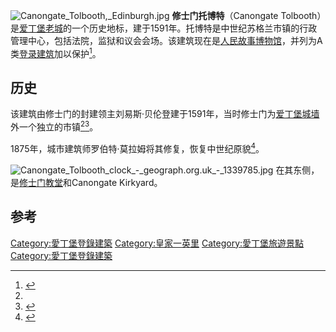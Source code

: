 [[File:Canongate_Tolbooth,_Edinburgh.jpg|thumb]]
'''修士门托博特'''（Canongate Tolbooth）是[[爱丁堡老城|爱丁堡老城]]的一个历史地标，建于1591年。托博特是中世纪苏格兰市镇的行政管理中心，包括法院，监狱和议会会场。该建筑现在是[[人民故事博物馆|人民故事博物馆]]，并列为A类[[登录建筑|登录建筑]]加以保护<ref name=hs>{{cite web |url=http://data.historic-scotland.gov.uk/pls/htmldb/f?p=2200:15:0::::BUILDING,HL:27582,canongate |title=163 Canongate, Canongate Tolbooth (Ref:27582) |accessdate=2014-09-01 |publisher=Historic Scotland |archive-date=2014-09-03 |archive-url=https://web.archive.org/web/20140903115651/http://data.historic-scotland.gov.uk/pls/htmldb/f?p=2200:15:0::::BUILDING,HL:27582,canongate |dead-url=no }}</ref>。

==历史==
该建筑由修士门的封建领主刘易斯·贝伦登建于1591年，当时修士门为[[爱丁堡城墙|爱丁堡城墙]]外一个独立的市镇<ref name=hs/><ref name=cg>{{cite book |last=Youngson |first=A. J. |title=The Companion Guide to Edinburgh and the Borders |url=https://books.google.com/books?id=rwBdMoxgpn4C&pg=PA54 |year=2001 |publisher=Companion Guides |isbn=978-1-900639-38-5 |page=54 |access-date=2017-02-25 |archive-date=2017-02-16 |archive-url=https://web.archive.org/web/20170216213342/https://books.google.com/books?id=rwBdMoxgpn4C&pg=PA54 |dead-url=no }}</ref>。

1875年，城市建筑师罗伯特·莫拉姆将其修复，恢复中世纪原貌<ref>{{cite web |url=http://www.scottish-places.info/features/featurefirst1274.html |title=Canongate Tolbooth |work=Gazetteer for Scotland |accessdate=2014-09-01 |archive-url=https://web.archive.org/web/20140903105723/http://www.scottish-places.info/features/featurefirst1274.html |archive-date=2014-09-03 |dead-url=yes }}</ref>。

[[File:Canongate_Tolbooth_clock_-_geograph.org.uk_-_1339785.jpg|thumb]]
在其东侧，是[[修士门教堂|修士门教堂]]和Canongate Kirkyard。

==参考==
{{reflist}}
{{coord|55.9515|-3.1800|type:landmark_region:GB|display=title}}

[[Category:愛丁堡登錄建築|Category:愛丁堡登錄建築]]
[[Category:皇家一英里|Category:皇家一英里]]
[[Category:愛丁堡旅遊景點|Category:愛丁堡旅遊景點]]
[[Category:愛丁堡登錄建築|Category:愛丁堡登錄建築]]